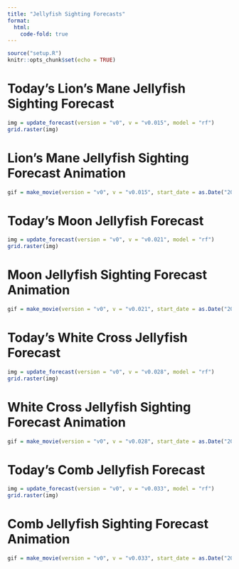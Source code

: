 ```yaml
---
title: "Jellyfish Sighting Forecasts"
format:
  html:
    code-fold: true
---
```


```r
source("setup.R")
knitr::opts_chunk$set(echo = TRUE)
```

# Today's Lion's Mane Jellyfish Sighting Forecast
```r
img = update_forecast(version = "v0", v = "v0.015", model = "rf")
grid.raster(img)
```

# Lion's Mane Jellyfish Sighting Forecast Animation
```r
gif = make_movie(version = "v0", v = "v0.015", start_date = as.Date("2025-07-01"), end_date = as.Date("2025-07-08"), model = "rf")
```

# Today's Moon Jellyfish Forecast
```r
img = update_forecast(version = "v0", v = "v0.021", model = "rf")
grid.raster(img)
```

# Moon Jellyfish Sighting Forecast Animation
```r
gif = make_movie(version = "v0", v = "v0.021", start_date = as.Date("2025-07-01"), end_date = as.Date("2025-07-08"), model = "rf")
```

# Today's White Cross Jellyfish Forecast
```r
img = update_forecast(version = "v0", v = "v0.028", model = "rf")
grid.raster(img)
```

# White Cross Jellyfish Sighting Forecast Animation
```r
gif = make_movie(version = "v0", v = "v0.028", start_date = as.Date("2025-07-01"), end_date = as.Date("2025-07-08"), model = "rf")
```

# Today's Comb Jellyfish Forecast
```r
img = update_forecast(version = "v0", v = "v0.033", model = "rf")
grid.raster(img)
```

# Comb Jellyfish Sighting Forecast Animation
```r
gif = make_movie(version = "v0", v = "v0.033", start_date = as.Date("2025-07-01"), end_date = as.Date("2025-07-08"), model = "rf")
```